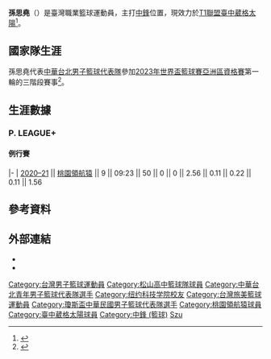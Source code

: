 {{About|臺灣籃球運動員|中國大陸籃球運動員|孙思尧 (1996年)}}
{{Infobox basketball biography
| image =
| number = 18
| team = 臺中葳格太陽
| position = [[中鋒_(籃球)|中鋒]]
| league = [[T1聯盟|T1聯盟]]
| birth_date = {{birth_date_and age|1997|10|03}}
| birth_place = {{TWN}}[[臺北市|臺北市]]
| nationality = {{ROC}}
| height_m = 2.05
| weight_kg = 100
| high_school = [[松山高中籃球隊|松山高中]]
| college = [[紐約理工學院|紐約理工學院]]
| career_start = 2020
| years1 = 2020–2021
| team1 = [[桃園領航猿|桃園領航猿]]<ref>{{cite news |author1=鍾東穎 |title=加盟！孫思堯打新職籃　顏行書出任璞園主帥 |url=https://www.nownews.com/news/5085822 |accessdate=2021-08-14 |work=NOWnews |date=2020-10-15 |archive-date=2021-08-14 |archive-url=https://web.archive.org/web/20210814084247/https://www.nownews.com/news/5085822 |dead-url=no }}</ref>
| years2 = 2021–至今
| team2 = [[臺中葳格太陽|臺中葳格太陽]]
| awards =
* [[高級中等學校籃球聯賽|高中籃球聯賽]]冠軍（[[103學年度高中籃球聯賽|2015]]）
* 高中籃球聯賽籃板王（[[103學年度高中籃球聯賽|2015]]、[[104學年度高中籃球聯賽|2016]]）
}}
'''孫思堯'''（{{bd|1997年|10月3日|catIdx=C}}）是臺灣職業籃球運動員，主打[[中锋_(篮球)|中鋒]]位置，現效力於[[T1聯盟|T1聯盟]][[臺中葳格太陽|臺中葳格太陽]]<ref>{{cite news |author1=梁偉銘 |title=孫思堯加盟台中太陽！新世代長人捍衛禁區 |url=https://sports.ltn.com.tw/news/breakingnews/3638466 |accessdate=2021-08-14 |work=自由時報 |date=2021-08-14 |archive-date=2021-08-14 |archive-url=https://web.archive.org/web/20210814081925/https://sports.ltn.com.tw/news/breakingnews/3638466 |dead-url=no }}</ref>。

== 國家隊生涯 ==
孫思堯代表[[中華台北男子籃球代表隊|中華台北男子籃球代表隊]]參加[[2023年世界盃籃球賽亞洲區資格賽|2023年世界盃籃球賽亞洲區資格賽]]第一輪的三階段賽事<ref>{{Facebook post|user=CTBAofficial|id=pfbid069f9tXP2vvU4BQwxkRFWp8Jiqa6ebV3zZmM2JMh5oGtET9NcGxEPKymtKtL9tzYPl|title=世界盃資格賽倒數7天|name=中華民國籃球協會 - CTBA|date=2022-06-24|accessdate=2022-06-24|language=zh-tw}}</ref>。

== 生涯數據 ==
{{Basketball player statistics legend}}
=== P. LEAGUE+ ===
==== 例行賽 ====
{{Basketball player statistics start|no-league=yes|2P=yes}}
|-
| [[2020–21年P._LEAGUE+賽季|2020–21]] || [[2020–21年桃園領航猿賽季|桃園領航猿]] || 9 || 09:23 || 50 || 0 || 0 || 2.56 || 0.11 || 0.22 || 0.11 || 1.56
{{s-end}}

== 參考資料 ==
{{reflist}}

== 外部連結 ==
* {{Instagram}}
* {{Sports links}}

{{籃球運動員小作品}}

{{臺中葳格太陽現役球員名單}}
{{Navboxes|title=國手資歷|list=
{{Navboxes|title=青年級|list=
{{2014年U18亞青賽中華臺北男子籃球代表隊}}
}}
{{Navboxes|title=瓊斯盃|list=
{{2018年瓊斯盃中華白男子籃球代表隊}}
{{2019年瓊斯盃中華白男子籃球代表隊}}
}}
}}
{{DEFAULTSORT:Sun}}
[[Category:台灣男子籃球運動員|Category:台灣男子籃球運動員]]
[[Category:松山高中籃球隊球員|Category:松山高中籃球隊球員]]
[[Category:中華台北青年男子籃球代表隊選手|Category:中華台北青年男子籃球代表隊選手]]
[[Category:纽约科技学院校友|Category:纽约科技学院校友]]
[[Category:台灣旅美籃球運動員|Category:台灣旅美籃球運動員]]
[[Category:瓊斯盃中華民國男子籃球代表隊選手|Category:瓊斯盃中華民國男子籃球代表隊選手]]
[[Category:桃園領航猿球員|Category:桃園領航猿球員]]
[[Category:臺中葳格太陽球員|Category:臺中葳格太陽球員]]
[[Category:中鋒_(籃球)|Category:中鋒 (籃球)]]
[[Category:孙姓|Szu]]